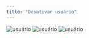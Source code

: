 ```yaml
---
title: "Desativar usuário"
---
```


<Steps>
  <Step title="Clique em &#8220;Administração&#8221;">
    <Frame>
      <img
        src="/images/supervisores/usuarios/desativar_usuario.png"
        alt="usuário"
      />
    </Frame>
  </Step>
  <Step title="Clique em &#8220;Usuários&#8221;">
    <Frame>
      <img
        src="/images/supervisores/usuarios/desativar_usuario2.png"
        alt="usuário"
      />
    </Frame>
  </Step>
  <Step title="Nesta aba, clique em &#8220;Desativar&#8221; ">
    <Frame>
      <img
        src="/images/supervisores/usuarios/desativar_usuario3.png"
        alt="usuário"
      />
    </Frame>
  </Step>
</Steps>
